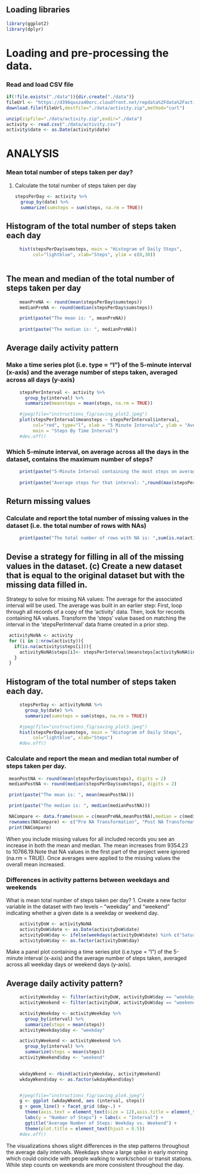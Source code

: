 ## Loading libraries
 ```r
 library(ggplot2)
 library(dplyr)
 ```

# Loading and pre-processing the data. 

### Read and load CSV file 

 ```r
 if(!file.exists("./data")){dir.create("./data")}
 fileUrl <- "https://d396qusza40orc.cloudfront.net/repdata%2Fdata%2Factivity.zip"
 download.file(fileUrl,destfile="./data/activity.zip",method="curl")

 unzip(zipfile="./data/activity.zip",exdir="./data")
 activity <- read.csv("./data/activity.csv")
 activity$date <- as.Date(activity$date)
 ```

# ANALYSIS 

###  Mean total number of steps taken per day?

 1.  Calculate the total number of steps taken per day

     ```r
     stepsPerDay <- activity %>%
       group_by(date) %>%
       summarize(sumsteps = sum(steps, na.rm = TRUE)) 
     ```

 ```{=html}
 <!-- -->
 ```
## Histogram of the total number of steps taken each day

```r
     
     hist(stepsPerDay$sumsteps, main = "Histogram of Daily Steps", 
          col="lightblue", xlab="Steps", ylim = c(0,30))
     
```


## The mean and median of the total number of steps taken per day

```r
     meanPreNA <- round(mean(stepsPerDay$sumsteps))
     medianPreNA <- round(median(stepsPerDay$sumsteps))

     print(paste("The mean is: ", meanPreNA))
     
     print(paste("The median is: ", medianPreNA))
```

## Average daily activity pattern 

### Make a time series plot (i.e. type = "l") of the 5-minute interval (x-axis) and the average number of steps taken, averaged across all days (y-axis)

```r
     stepsPerInterval <- activity %>%
       group_by(interval) %>%
       summarize(meansteps = mean(steps, na.rm = TRUE))

     #jpeg(file="instructions_fig/saving_plot2.jpeg")
     plot(stepsPerInterval$meansteps ~ stepsPerInterval$interval,
          col="red", type="l", xlab = "5 Minute Intervals", ylab = "Average Number of Steps",
          main = "Steps By Time Interval")
     #dev.off()
```

### Which 5-minute interval, on average across all the days in the dataset, contains the maximum number of steps?

```r
     print(paste("5-Minute Interval containing the most steps on average: ",stepsPerInterval$interval[which.max(stepsPerInterval$meansteps)]))
     
     print(paste("Average steps for that interval: ",round(max(stepsPerInterval$meansteps))))
```

## Return missing values

### Calculate and report the total number of missing values in the dataset (i.e. the total number of rows with NAs)

```r
     print(paste("The total number of rows with NA is: ",sum(is.na(activity$steps))))
```

## Devise a strategy for filling in all of the missing values in the dataset. (c) Create a new dataset that is equal to the original dataset but with the missing data filled in.

 Strategy to solve for missing NA values: The average for the associated interval will be used. The average was built in an earlier step: First, loop through all records of a copy of the 'activity' data. Then, look for records containing NA values. Transform the 'steps' value based on matching the interval in the 'stepsPerInterval' data frame created in a prior step.

```r
 activityNoNA <- activity  
 for (i in 1:nrow(activity)){
   if(is.na(activity$steps[i])){
     activityNoNA$steps[i]<- stepsPerInterval$meansteps[activityNoNA$interval[i] == stepsPerInterval$interval]
   }
 }
```

## Histogram of the total number of steps taken each day.

```r
     stepsPerDay <- activityNoNA %>%
       group_by(date) %>%
       summarize(sumsteps = sum(steps, na.rm = TRUE)) 

     #jpeg(file="instructions_fig/saving_plot3.jpeg")
     hist(stepsPerDay$sumsteps, main = "Histogram of Daily Steps", 
          col="lightblue", xlab="Steps")
     #dev.off()
```

### Calculate and report the mean and median total number of steps taken per day.

```r
 meanPostNA <- round(mean(stepsPerDay$sumsteps), digits = 2)
 medianPostNA <- round(median(stepsPerDay$sumsteps), digits = 2)

 print(paste("The mean is: ", mean(meanPostNA)))

 print(paste("The median is: ", median(medianPostNA)))

 NACompare <- data.frame(mean = c(meanPreNA,meanPostNA),median = c(medianPreNA,medianPostNA))
 rownames(NACompare) <- c("Pre NA Transformation", "Post NA Transformation")
 print(NACompare)
```

When you include missing values for all included records you see an increase in both the mean and median. The mean increases from 9354.23 to 10766.19.Note that NA values in the first part of the project were ignored (na.rm = TRUE). Once averages were applied to the missing values the overall mean increased.

### Differences in activity patterns between weekdays and weekends 

What is mean total number of steps taken per day?
 1.  Create a new factor variable in the dataset with two levels -- "weekday" and "weekend" indicating whether a given date is a weekday or weekend day.

```r
     activityDoW <- activityNoNA
     activityDoW$date <- as.Date(activityDoW$date)
     activityDoW$day <- ifelse(weekdays(activityDoW$date) %in% c("Saturday", "Sunday"), "weekend", "weekday")
     activityDoW$day <- as.factor(activityDoW$day)
```


Make a panel plot containing a time series plot (i.e.type = "l") of the 5-minute interval (x-axis) and the average number of steps taken, averaged across all weekday days or weekend days (y-axis).

## Average daily activity pattern?
```r
     activityWeekday <- filter(activityDoW, activityDoW$day == "weekday")
     activityWeekend <- filter(activityDoW, activityDoW$day == "weekend")

     activityWeekday <- activityWeekday %>%
       group_by(interval) %>%
       summarize(steps = mean(steps)) 
     activityWeekday$day <- "weekday"

     activityWeekend <- activityWeekend %>%
       group_by(interval) %>%
       summarize(steps = mean(steps)) 
     activityWeekend$day <- "weekend"

 
     wkdayWkend <- rbind(activityWeekday, activityWeekend)
     wkdayWkend$day <- as.factor(wkdayWkend$day)


     #jpeg(file="instructions_fig/saving_plo4.jpeg")
     g <- ggplot (wkdayWkend, aes (interval, steps))
     g + geom_line() + facet_grid (day~.) + 
       theme(axis.text = element_text(size = 12),axis.title = element_text(size = 14)) + 
       labs(y = "Number of Steps") + labs(x = "Interval") + 
       ggtitle("Average Number of Steps: Weekday vs. Weekend") + 
       theme(plot.title = element_text(hjust = 0.5))
     #dev.off()
```


 The visualizations shows slight differences in the step patterns throughout the average daily intervals. Weekdays show a large spike in early morning which could coincide with people walking to work/school or transit stations. While step counts on weekends are more consistent throughout the day.
